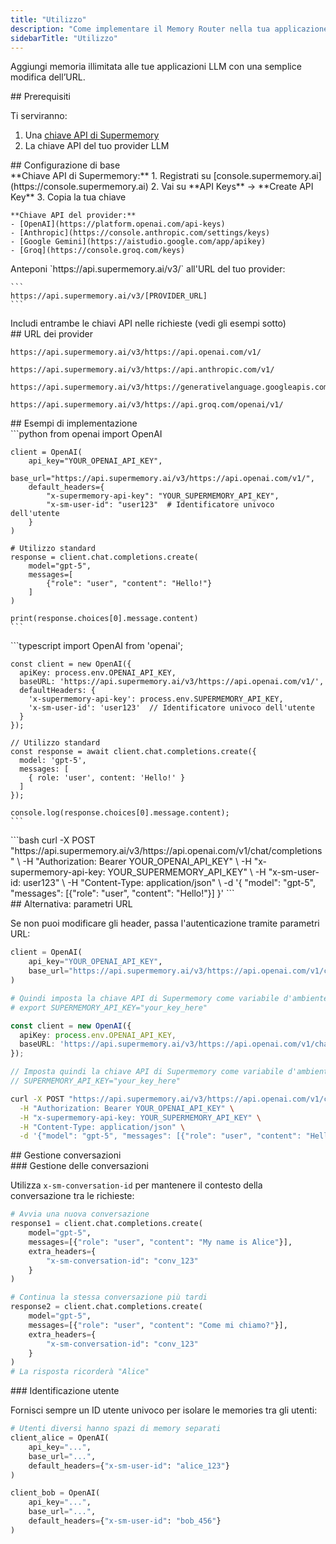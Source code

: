```yaml
---
title: "Utilizzo"
description: "Come implementare il Memory Router nella tua applicazione"
sidebarTitle: "Utilizzo"
---
```


Aggiungi memoria illimitata alle tue applicazioni LLM con una semplice modifica dell’URL.

<div id="prerequisites">
  ## Prerequisiti
</div>

Ti serviranno:

1. Una [chiave API di Supermemory](https://console.supermemory.ai)
2. La chiave API del tuo provider LLM

<div id="basic-setup">
  ## Configurazione di base
</div>

<Steps>
  <Step title="Ottieni le tue chiavi API">
    **Chiave API di Supermemory:**
    1. Registrati su [console.supermemory.ai](https://console.supermemory.ai)
    2. Vai su **API Keys** → **Create API Key**
    3. Copia la tua chiave

    **Chiave API del provider:**
    - [OpenAI](https://platform.openai.com/api-keys)
    - [Anthropic](https://console.anthropic.com/settings/keys)
    - [Google Gemini](https://aistudio.google.com/app/apikey)
    - [Groq](https://console.groq.com/keys)
  </Step>

  <Step title="Aggiorna la base URL">
    Anteponi `https://api.supermemory.ai/v3/` all'URL del tuo provider:

    ```
    https://api.supermemory.ai/v3/[PROVIDER_URL]
    ```
  </Step>

  <Step title="Aggiungi l'autenticazione">
    Includi entrambe le chiavi API nelle richieste (vedi gli esempi sotto)
  </Step>
</Steps>

<div id="provider-urls">
  ## URL dei provider
</div>

<CodeGroup>

```text OpenAI
https://api.supermemory.ai/v3/https://api.openai.com/v1/
```

```text Anthropic
https://api.supermemory.ai/v3/https://api.anthropic.com/v1/
```

```text Google Gemini
https://api.supermemory.ai/v3/https://generativelanguage.googleapis.com/v1beta/openai/
```

```text Groq
https://api.supermemory.ai/v3/https://api.groq.com/openai/v1/
```

</CodeGroup>

<div id="implementation-examples">
  ## Esempi di implementazione
</div>

<Tabs>
  <Tab title="Python">
    ```python
    from openai import OpenAI

    client = OpenAI(
        api_key="YOUR_OPENAI_API_KEY",
        base_url="https://api.supermemory.ai/v3/https://api.openai.com/v1/",
        default_headers={
            "x-supermemory-api-key": "YOUR_SUPERMEMORY_API_KEY",
            "x-sm-user-id": "user123"  # Identificatore univoco dell'utente
        }
    )

    # Utilizzo standard
    response = client.chat.completions.create(
        model="gpt-5",
        messages=[
            {"role": "user", "content": "Hello!"}
        ]
    )

    print(response.choices[0].message.content)
    ```
  </Tab>

  <Tab title="TypeScript">
    ```typescript
    import OpenAI from 'openai';

    const client = new OpenAI({
      apiKey: process.env.OPENAI_API_KEY,
      baseURL: 'https://api.supermemory.ai/v3/https://api.openai.com/v1/',
      defaultHeaders: {
        'x-supermemory-api-key': process.env.SUPERMEMORY_API_KEY,
        'x-sm-user-id': 'user123'  // Identificatore univoco dell'utente
      }
    });

    // Utilizzo standard
    const response = await client.chat.completions.create({
      model: 'gpt-5',
      messages: [
        { role: 'user', content: 'Hello!' }
      ]
    });

    console.log(response.choices[0].message.content);
    ```
  </Tab>

  <Tab title="cURL">
    ```bash
    curl -X POST "https://api.supermemory.ai/v3/https://api.openai.com/v1/chat/completions" \
      -H "Authorization: Bearer YOUR_OPENAI_API_KEY" \
      -H "x-supermemory-api-key: YOUR_SUPERMEMORY_API_KEY" \
      -H "x-sm-user-id: user123" \
      -H "Content-Type: application/json" \
      -d '{
        "model": "gpt-5",
        "messages": [{"role": "user", "content": "Hello!"}]
      }'
    ```
  </Tab>
</Tabs>

<div id="alternative-url-parameters">
  ## Alternativa: parametri URL
</div>

Se non puoi modificare gli header, passa l'autenticazione tramite parametri URL:

<CodeGroup>

```python Python
client = OpenAI(
    api_key="YOUR_OPENAI_API_KEY",
    base_url="https://api.supermemory.ai/v3/https://api.openai.com/v1/chat/completions?userId=user123"
)

# Quindi imposta la chiave API di Supermemory come variabile d'ambiente:
# export SUPERMEMORY_API_KEY="your_key_here"
```

```typescript TypeScript
const client = new OpenAI({
  apiKey: process.env.OPENAI_API_KEY,
  baseURL: 'https://api.supermemory.ai/v3/https://api.openai.com/v1/chat/completions?userId=user123'
});

// Imposta quindi la chiave API di Supermemory come variabile d'ambiente:
// SUPERMEMORY_API_KEY="your_key_here"
```

```bash cURL
curl -X POST "https://api.supermemory.ai/v3/https://api.openai.com/v1/chat/completions?userId=user123" \
  -H "Authorization: Bearer YOUR_OPENAI_API_KEY" \
  -H "x-supermemory-api-key: YOUR_SUPERMEMORY_API_KEY" \
  -H "Content-Type: application/json" \
  -d '{"model": "gpt-5", "messages": [{"role": "user", "content": "Hello!"}]}'
```

</CodeGroup>

<div id="conversation-management">
  ## Gestione conversazioni
</div>

<div id="managing-conversations">
  ### Gestione delle conversazioni
</div>

Utilizza `x-sm-conversation-id` per mantenere il contesto della conversazione tra le richieste:

```python
# Avvia una nuova conversazione
response1 = client.chat.completions.create(
    model="gpt-5",
    messages=[{"role": "user", "content": "My name is Alice"}],
    extra_headers={
        "x-sm-conversation-id": "conv_123"
    }
)

# Continua la stessa conversazione più tardi
response2 = client.chat.completions.create(
    model="gpt-5",
    messages=[{"role": "user", "content": "Come mi chiamo?"}],
    extra_headers={
        "x-sm-conversation-id": "conv_123"
    }
)
# La risposta ricorderà "Alice"
```


<div id="user-identification">
  ### Identificazione utente
</div>

Fornisci sempre un ID utente univoco per isolare le memories tra gli utenti:

```python
# Utenti diversi hanno spazi di memory separati
client_alice = OpenAI(
    api_key="...",
    base_url="...",
    default_headers={"x-sm-user-id": "alice_123"}
)

client_bob = OpenAI(
    api_key="...",
    base_url="...",
    default_headers={"x-sm-user-id": "bob_456"}
)
```
